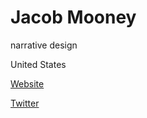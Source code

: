 # Jacob Mooney

<Skills>

narrative design

</Skills>

<Location>

United States

</Location>

<Personal>

[Website](http://www.jacobdmooney.com/)

[Twitter](https://twitter.com/JacobDMooney)

</Personal>


